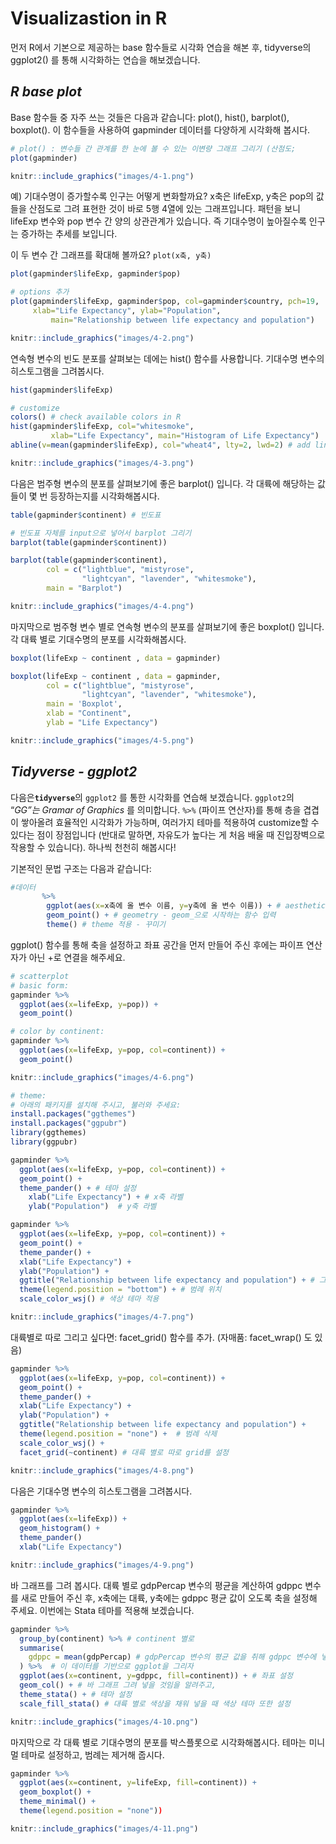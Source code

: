 # Visualizastion in R

먼저 R에서 기본으로 제공하는 base 함수들로 시각화 연습을 해본 후, tidyverse의 ggplot2() 를 통해 시각화하는 연습을 해보겠습니다.

## ***R base plot***

Base 함수들 중 자주 쓰는 것들은 다음과 같습니다: plot(), hist(), barplot(), boxplot(). 이 함수들을 사용하여 gapminder 데이터를 다양하게 시각화해 봅시다.

```r
# plot() : 변수들 간 관계를 한 눈에 볼 수 있는 이변량 그래프 그리기 (산점도;                       scatterplot) 
plot(gapminder)
```

```r
knitr::include_graphics("images/4-1.png")
```

예) 기대수명이 증가할수록 인구는 어떻게 변화할까요? x축은 lifeExp, y축은 pop의 값들을 산점도로 그려 표현한 것이 바로 5행 4열에 있는 그래프입니다. 패턴을 보니 lifeExp 변수와 pop 변수 간 양의 상관관계가 있습니다. 즉 기대수명이 높아질수록 인구는 증가하는 추세를 보입니다.

이 두 변수 간 그래프를 확대해 볼까요? `plot(x축, y축)`

```r
plot(gapminder$lifeExp, gapminder$pop) 

# options 추가 
plot(gapminder$lifeExp, gapminder$pop, col=gapminder$country, pch=19, 
     xlab="Life Expectancy", ylab="Population", 
		 main="Relationship between life expectancy and population")
```

```r
knitr::include_graphics("images/4-2.png")
```

연속형 변수의 빈도 분포를 살펴보는 데에는 hist() 함수를 사용합니다. 기대수명 변수의 히스토그램을 그려봅시다.

```r
hist(gapminder$lifeExp)

# customize 
colors() # check available colors in R 
hist(gapminder$lifeExp, col="whitesmoke", 
		 xlab="Life Expectancy", main="Histogram of Life Expectancy")
abline(v=mean(gapminder$lifeExp), col="wheat4", lty=2, lwd=2) # add line
```

```r
knitr::include_graphics("images/4-3.png")
```

다음은 범주형 변수의 분포를 살펴보기에 좋은 barplot() 입니다. 각 대륙에 해당하는 값들이 몇 번 등장하는지를 시각화해봅시다.

```r
table(gapminder$continent) # 빈도표 

# 빈도표 자체를 input으로 넣어서 barplot 그리기
barplot(table(gapminder$continent)) 

barplot(table(gapminder$continent), 
        col = c("lightblue", "mistyrose",
                "lightcyan", "lavender", "whitesmoke"),
        main = "Barplot")
```

```r
knitr::include_graphics("images/4-4.png")
```

마지막으로 범주형 변수 별로 연속형 변수의 분포를 살펴보기에 좋은 boxplot() 입니다. 각 대륙 별로 기대수명의 분포를 시각화해봅시다.

```r
boxplot(lifeExp ~ continent , data = gapminder) 

boxplot(lifeExp ~ continent , data = gapminder,
        col = c("lightblue", "mistyrose",
                "lightcyan", "lavender", "whitesmoke"),
        main = 'Boxplot',
        xlab = "Continent", 
        ylab = "Life Expectancy")
```

```r
knitr::include_graphics("images/4-5.png")
```

## ***Tidyverse - ggplot2***

다음은**`tidyverse`**의 `ggplot2` 를 통한 시각화를 연습해 보겠습니다. `ggplot2`의 "*GG"는 Gramar of Graphics* 를 의미합니다. `%>%` (파이프 연산자)를 통해 층을 겹겹이 쌓아올려 효율적인 시각화가 가능하며, 여러가지 테마를 적용하여 customize할 수 있다는 점이 장점입니다 (반대로 말하면, 자유도가 높다는 게 처음 배울 때 진입장벽으로 작용할 수 있습니다). 하나씩 천천히 해봅시다!

기본적인 문법 구조는 다음과 같습니다:

```r
#데이터 
       %>% 
		ggplot(aes(x=x축에 올 변수 이름, y=y축에 올 변수 이름)) + # aesthetic - coordination space 그리기 
		geom_point() + # geometry - geom_으로 시작하는 함수 입력 
		theme() # theme 적용 - 꾸미기
```

ggplot() 함수를 통해 축을 설정하고 좌표 공간을 먼저 만들어 주신 후에는 파이프 연산자가 아닌 +로 연결을 해주세요.

```r
# scatterplot
# basic form: 
gapminder %>% 
  ggplot(aes(x=lifeExp, y=pop)) + 
  geom_point()

# color by continent: 
gapminder %>% 
  ggplot(aes(x=lifeExp, y=pop, col=continent)) + 
  geom_point()
```

```r
knitr::include_graphics("images/4-6.png")
```

```r
# theme: 
# 아래의 패키지를 설치해 주시고, 불러와 주세요:
install.packages("ggthemes")
install.packages("ggpubr")
library(ggthemes)
library(ggpubr) 

gapminder %>% 
  ggplot(aes(x=lifeExp, y=pop, col=continent)) + 
  geom_point() +
  theme_pander() + # 테마 설정 
	xlab("Life Expectancy") + # x축 라벨
	ylab("Population")  # y축 라벨

gapminder %>% 
  ggplot(aes(x=lifeExp, y=pop, col=continent)) + 
  geom_point() +
  theme_pander() + 
  xlab("Life Expectancy") +
  ylab("Population") +
  ggtitle("Relationship between life expectancy and population") + # 그래프 제목 
  theme(legend.position = "bottom") + # 범례 위치 
  scale_color_wsj() # 색상 테마 적용 
```

```r
knitr::include_graphics("images/4-7.png")
```

대륙별로 따로 그리고 싶다면: facet_grid() 함수를 추가. (자매품: facet_wrap() 도 있음)

```r
gapminder %>% 
  ggplot(aes(x=lifeExp, y=pop, col=continent)) + 
  geom_point() +
  theme_pander() + 
  xlab("Life Expectancy") +
  ylab("Population") +
  ggtitle("Relationship between life expectancy and population") + 
  theme(legend.position = "none") +  # 범례 삭제 
  scale_color_wsj() +
  facet_grid(~continent) # 대륙 별로 따로 grid를 설정 
```

```r
knitr::include_graphics("images/4-8.png")
```

다음은 기대수명 변수의 히스토그램을 그려봅시다.

```r
gapminder %>% 
  ggplot(aes(x=lifeExp)) + 
  geom_histogram() +
  theme_pander()
  xlab("Life Expectancy")
```

```r
knitr::include_graphics("images/4-9.png")
```

바 그래프를 그려 봅시다. 대륙 별로 gdpPercap 변수의 평균을 계산하여 gdppc 변수를 새로 만들어 주신 후, x축에는 대륙, y축에는 gdppc 평균 값이 오도록 축을 설정해 주세요. 이번에는 Stata 테마를 적용해 보겠습니다.

```r
gapminder %>%
  group_by(continent) %>% # continent 별로 
  summarise( 
    gdppc = mean(gdpPercap) # gdpPercap 변수의 평균 값을 취해 gdppc 변수에 넣어라 
  ) %>%  # 이 데이터를 기반으로 ggplot을 그리자 
  ggplot(aes(x=continent, y=gdppc, fill=continent)) + # 좌표 설정 
  geom_col() + # 바 그래프 그려 넣을 것임을 알려주고, 
  theme_stata() + # 테마 설정 
  scale_fill_stata() # 대륙 별로 색상을 채워 넣을 때 색상 테마 또한 설정
```

```r
knitr::include_graphics("images/4-10.png")
```

마지막으로 각 대륙 별로 기대수명의 분포를 박스플롯으로 시각화해봅시다. 테마는 미니멀 테마로 설정하고, 범례는 제거해 줍시다.

```r
gapminder %>%
  ggplot(aes(x=continent, y=lifeExp, fill=continent)) + 
  geom_boxplot() +
  theme_minimal() +
  theme(legend.position = "none"))
```

```r
knitr::include_graphics("images/4-11.png")
```
